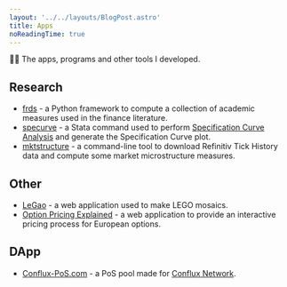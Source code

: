```yaml
---
layout: '../../layouts/BlogPost.astro'
title: Apps
noReadingTime: true
---
```


👨‍💻 The apps, programs and other tools I developed.

## Research

- [frds](https://github.com/mgao6767/frds) - a Python framework to compute a collection of academic measures used in the finance literature.
- [specurve](https://github.com/mgao6767/specurve) - a Stata command used to perform [Specification Curve Analysis](/posts/specification-curve-analysis) and generate the Specification Curve plot.
- [mktstructure](https://github.com/mgao6767/mktstructure) - a command-line tool to download Refinitiv Tick History data and compute some market microstructure measures.

## Other

- [LeGao](/apps/legao) - a web application used to make LEGO mosaics.
- [Option Pricing Explained](/apps/option-pricing-explained) - a web application to provide an interactive pricing process for European options.

## DApp

- [Conflux-PoS.com](https://conflux-pos.com) - a PoS pool made for [Conflux Network](https://confluxnetwork.org/).
